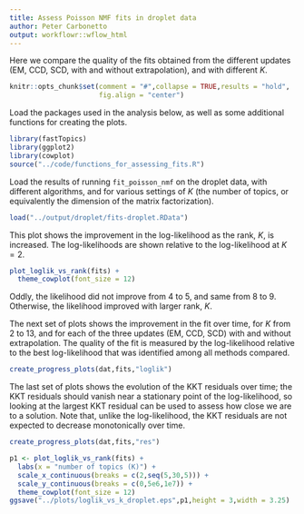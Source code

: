 ```yaml
---
title: Assess Poisson NMF fits in droplet data
author: Peter Carbonetto
output: workflowr::wflow_html
---
```


Here we compare the quality of the fits obtained from the different
updates (EM, CCD, SCD, with and without extrapolation), and with
different $K$.

```r
knitr::opts_chunk$set(comment = "#",collapse = TRUE,results = "hold",
                      fig.align = "center")
```

Load the packages used in the analysis below, as well as some
additional functions for creating the plots.

```r
library(fastTopics)
library(ggplot2)
library(cowplot)
source("../code/functions_for_assessing_fits.R")
```

Load the results of running `fit_poisson_nmf` on the droplet data,
with different algorithms, and for various settings of $K$ (the number
of topics, or equivalently the dimension of the matrix factorization).

```r
load("../output/droplet/fits-droplet.RData")
```

This plot shows the improvement in the log-likelihood as the rank,
$K$, is increased. The log-likelihoods are shown relative to the
log-likelihood at $K = 2$. 

```r
plot_loglik_vs_rank(fits) +
  theme_cowplot(font_size = 12)
```

Oddly, the likelihood did not improve from 4 to 5, and same from 8
to 9. Otherwise, the likelihood improved with larger rank, $K$.

The next set of plots shows the improvement in the fit over time, for
$K$ from 2 to 13, and for each of the three updates (EM, CCD, SCD)
with and without extrapolation. The quality of the fit is measured by
the log-likelihood relative to the best log-likelihood that was
identified among all methods compared.

```r
create_progress_plots(dat,fits,"loglik")
```

The last set of plots shows the evolution of the KKT residuals over
time; the KKT residuals should vanish near a stationary point of the
log-likelihood, so looking at the largest KKT residual can be used to
assess how close we are to a solution. Note that, unlike the
log-likelihood, the KKT residuals are not expected to decrease
monotonically over time.

```r
create_progress_plots(dat,fits,"res")
```

```r
p1 <- plot_loglik_vs_rank(fits) +
  labs(x = "number of topics (K)") +
  scale_x_continuous(breaks = c(2,seq(5,30,5))) +
  scale_y_continuous(breaks = c(0,5e6,1e7)) +
  theme_cowplot(font_size = 12)
ggsave("../plots/loglik_vs_k_droplet.eps",p1,height = 3,width = 3.25)
```
